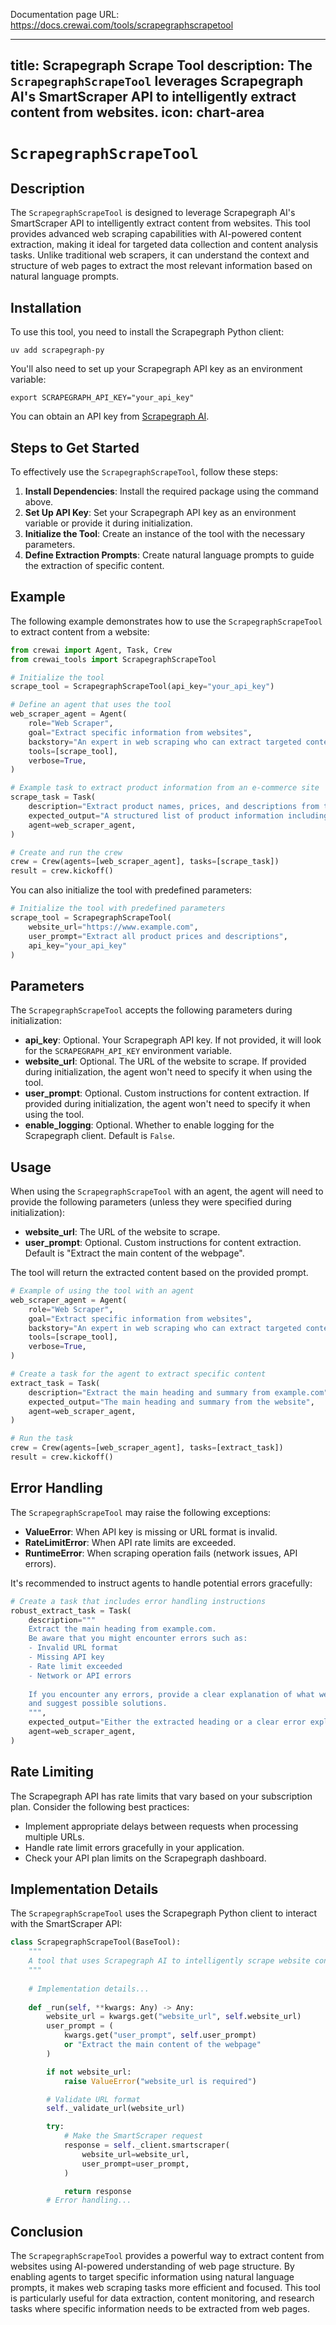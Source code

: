 Documentation page URL: https://docs.crewai.com/tools/scrapegraphscrapetool

---
title: Scrapegraph Scrape Tool
description: The `ScrapegraphScrapeTool` leverages Scrapegraph AI's SmartScraper API to intelligently extract content from websites.
icon: chart-area
---

# `ScrapegraphScrapeTool`

## Description

The `ScrapegraphScrapeTool` is designed to leverage Scrapegraph AI's SmartScraper API to intelligently extract content from websites. This tool provides advanced web scraping capabilities with AI-powered content extraction, making it ideal for targeted data collection and content analysis tasks. Unlike traditional web scrapers, it can understand the context and structure of web pages to extract the most relevant information based on natural language prompts.

## Installation

To use this tool, you need to install the Scrapegraph Python client:

```shell
uv add scrapegraph-py
```

You'll also need to set up your Scrapegraph API key as an environment variable:

```shell
export SCRAPEGRAPH_API_KEY="your_api_key"
```

You can obtain an API key from [Scrapegraph AI](https://scrapegraphai.com).

## Steps to Get Started

To effectively use the `ScrapegraphScrapeTool`, follow these steps:

1. **Install Dependencies**: Install the required package using the command above.
2. **Set Up API Key**: Set your Scrapegraph API key as an environment variable or provide it during initialization.
3. **Initialize the Tool**: Create an instance of the tool with the necessary parameters.
4. **Define Extraction Prompts**: Create natural language prompts to guide the extraction of specific content.

## Example

The following example demonstrates how to use the `ScrapegraphScrapeTool` to extract content from a website:

```python Code
from crewai import Agent, Task, Crew
from crewai_tools import ScrapegraphScrapeTool

# Initialize the tool
scrape_tool = ScrapegraphScrapeTool(api_key="your_api_key")

# Define an agent that uses the tool
web_scraper_agent = Agent(
    role="Web Scraper",
    goal="Extract specific information from websites",
    backstory="An expert in web scraping who can extract targeted content from web pages.",
    tools=[scrape_tool],
    verbose=True,
)

# Example task to extract product information from an e-commerce site
scrape_task = Task(
    description="Extract product names, prices, and descriptions from the featured products section of example.com.",
    expected_output="A structured list of product information including names, prices, and descriptions.",
    agent=web_scraper_agent,
)

# Create and run the crew
crew = Crew(agents=[web_scraper_agent], tasks=[scrape_task])
result = crew.kickoff()
```

You can also initialize the tool with predefined parameters:

```python Code
# Initialize the tool with predefined parameters
scrape_tool = ScrapegraphScrapeTool(
    website_url="https://www.example.com",
    user_prompt="Extract all product prices and descriptions",
    api_key="your_api_key"
)
```

## Parameters

The `ScrapegraphScrapeTool` accepts the following parameters during initialization:

- **api_key**: Optional. Your Scrapegraph API key. If not provided, it will look for the `SCRAPEGRAPH_API_KEY` environment variable.
- **website_url**: Optional. The URL of the website to scrape. If provided during initialization, the agent won't need to specify it when using the tool.
- **user_prompt**: Optional. Custom instructions for content extraction. If provided during initialization, the agent won't need to specify it when using the tool.
- **enable_logging**: Optional. Whether to enable logging for the Scrapegraph client. Default is `False`.

## Usage

When using the `ScrapegraphScrapeTool` with an agent, the agent will need to provide the following parameters (unless they were specified during initialization):

- **website_url**: The URL of the website to scrape.
- **user_prompt**: Optional. Custom instructions for content extraction. Default is "Extract the main content of the webpage".

The tool will return the extracted content based on the provided prompt.

```python Code
# Example of using the tool with an agent
web_scraper_agent = Agent(
    role="Web Scraper",
    goal="Extract specific information from websites",
    backstory="An expert in web scraping who can extract targeted content from web pages.",
    tools=[scrape_tool],
    verbose=True,
)

# Create a task for the agent to extract specific content
extract_task = Task(
    description="Extract the main heading and summary from example.com",
    expected_output="The main heading and summary from the website",
    agent=web_scraper_agent,
)

# Run the task
crew = Crew(agents=[web_scraper_agent], tasks=[extract_task])
result = crew.kickoff()
```

## Error Handling

The `ScrapegraphScrapeTool` may raise the following exceptions:

- **ValueError**: When API key is missing or URL format is invalid.
- **RateLimitError**: When API rate limits are exceeded.
- **RuntimeError**: When scraping operation fails (network issues, API errors).

It's recommended to instruct agents to handle potential errors gracefully:

```python Code
# Create a task that includes error handling instructions
robust_extract_task = Task(
    description="""
    Extract the main heading from example.com.
    Be aware that you might encounter errors such as:
    - Invalid URL format
    - Missing API key
    - Rate limit exceeded
    - Network or API errors
    
    If you encounter any errors, provide a clear explanation of what went wrong
    and suggest possible solutions.
    """,
    expected_output="Either the extracted heading or a clear error explanation",
    agent=web_scraper_agent,
)
```

## Rate Limiting

The Scrapegraph API has rate limits that vary based on your subscription plan. Consider the following best practices:

- Implement appropriate delays between requests when processing multiple URLs.
- Handle rate limit errors gracefully in your application.
- Check your API plan limits on the Scrapegraph dashboard.

## Implementation Details

The `ScrapegraphScrapeTool` uses the Scrapegraph Python client to interact with the SmartScraper API:

```python Code
class ScrapegraphScrapeTool(BaseTool):
    """
    A tool that uses Scrapegraph AI to intelligently scrape website content.
    """
    
    # Implementation details...
    
    def _run(self, **kwargs: Any) -> Any:
        website_url = kwargs.get("website_url", self.website_url)
        user_prompt = (
            kwargs.get("user_prompt", self.user_prompt)
            or "Extract the main content of the webpage"
        )

        if not website_url:
            raise ValueError("website_url is required")

        # Validate URL format
        self._validate_url(website_url)

        try:
            # Make the SmartScraper request
            response = self._client.smartscraper(
                website_url=website_url,
                user_prompt=user_prompt,
            )

            return response
        # Error handling...
```

## Conclusion

The `ScrapegraphScrapeTool` provides a powerful way to extract content from websites using AI-powered understanding of web page structure. By enabling agents to target specific information using natural language prompts, it makes web scraping tasks more efficient and focused. This tool is particularly useful for data extraction, content monitoring, and research tasks where specific information needs to be extracted from web pages. 